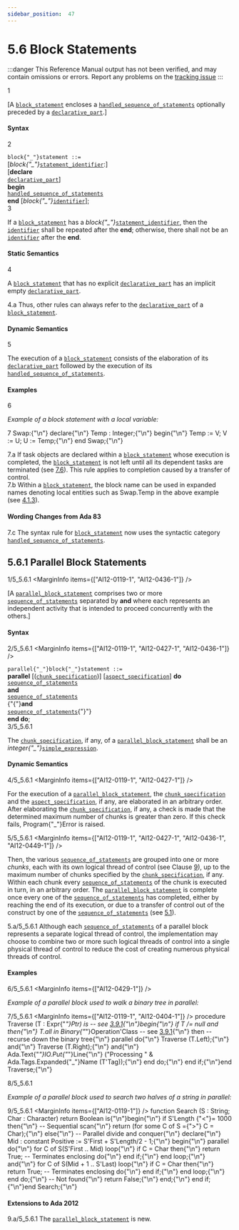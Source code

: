 ```yaml
---
sidebar_position:  47
---
```


# 5.6 Block Statements

:::danger
This Reference Manual output has not been verified,
and may contain omissions or errors.
Report any problems on the [tracking issue](https://github.com/ada-lang-io/ada-lang-io/issues/20)
:::


<MarginText>1</MarginText>
<p>[A <code><a href="/docs/arm/AA-5/AA-5.6#S0191">block_statement</a></code> encloses a <code><a href="/docs/arm/AA-11/AA-11.2#S0304">handled_sequence_of_statements</a></code> optionally preceded by a <code><a href="/docs/arm/AA-3/AA-3.11#S0086">declarative_part</a></code>.] <br /></p>


#### Syntax

<MarginText>2</MarginText>

<CodeBlock>
<code>block{"_"}statement</code><a id="S0191"></a><code> ::= </code><br />   [<em>block{"_"}</em><code><a href="/docs/arm/AA-5/AA-5.1#S0172">statement_identifier</a></code>:]<br />       [<strong>declare</strong><br />            <code><a href="/docs/arm/AA-3/AA-3.11#S0086">declarative_part</a></code>]<br />        <strong>begin</strong><br />            <code><a href="/docs/arm/AA-11/AA-11.2#S0304">handled_sequence_of_statements</a></code><br />        <strong>end</strong> [<em>block{"_"}</em><code><a href="/docs/arm/AA-2/AA-2.3#S0002">identifier</a></code>];<br />

</CodeBlock>
<MarginText>3</MarginText>
<p class="Indented2">If a <code><a href="/docs/arm/AA-5/AA-5.6#S0191">block_statement</a></code> has a <em>block{"_"}</em><code><a href="/docs/arm/AA-5/AA-5.1#S0172">statement_identifier</a></code>, then the <code><a href="/docs/arm/AA-2/AA-2.3#S0002">identifier</a></code> shall be repeated after the <strong>end</strong>; otherwise, there shall not be an <code><a href="/docs/arm/AA-2/AA-2.3#S0002">identifier</a></code> after the <strong>end</strong>. <br /></p>


#### Static Semantics

<MarginText>4</MarginText>
<p>A <code><a href="/docs/arm/AA-5/AA-5.6#S0191">block_statement</a></code> that has no explicit <code><a href="/docs/arm/AA-3/AA-3.11#S0086">declarative_part</a></code> has an implicit empty <code><a href="/docs/arm/AA-3/AA-3.11#S0086">declarative_part</a></code>. <br /></p>

<AnnotatedOnly>
<MarginText>4.a</MarginText>
<Admonition type="aarm" aarm="ramification">
<strong></strong>Thus, other rules can always refer to the <code><a href="/docs/arm/AA-3/AA-3.11#S0086">declarative_part</a></code> of a <code><a href="/docs/arm/AA-5/AA-5.6#S0191">block_statement</a></code>. <br />
</Admonition>
</AnnotatedOnly>


#### Dynamic Semantics

<MarginText>5</MarginText>
<p>The execution of a <code><a href="/docs/arm/AA-5/AA-5.6#S0191">block_statement</a></code> consists of the elaboration of its <code><a href="/docs/arm/AA-3/AA-3.11#S0086">declarative_part</a></code> followed by the execution of its <code><a href="/docs/arm/AA-11/AA-11.2#S0304">handled_sequence_of_statements</a></code>. <br /></p>


#### Examples

<MarginText>6</MarginText>
<p><em>Example of a block statement with a local variable:</em> <br /></p>

<MarginText>7</MarginText>
<CodeBlock language="ada">
Swap:{"\n"}   declare{"\n"}      Temp : Integer;{"\n"}   begin{"\n"}      Temp := V; V := U; U := Temp;{"\n"}   end Swap;{"\n"}

</CodeBlock>
<AnnotatedOnly>
<MarginText>7.a</MarginText>
<Admonition type="aarm" aarm="ramification">
<strong></strong>If task objects are declared within a <code><a href="/docs/arm/AA-5/AA-5.6#S0191">block_statement</a></code> whose execution is completed, the <code><a href="/docs/arm/AA-5/AA-5.6#S0191">block_statement</a></code> is not left until all its dependent tasks are terminated (see <a href="/docs/arm/AA-7/AA-7.6">7.6</a>). This rule applies to completion caused by a transfer of control.<br />
</Admonition>
</AnnotatedOnly>

<AnnotatedOnly>
<MarginText>7.b</MarginText>
<Admonition type="aarm" aarm="note">
Within a <code><a href="/docs/arm/AA-5/AA-5.6#S0191">block_statement</a></code>, the block name can be used in expanded names denoting local entities such as Swap.Temp in the above example (see <a href="/docs/arm/AA-4/AA-4.1#Subclause_4.1.3">4.1.3</a>). <br />
</Admonition>
</AnnotatedOnly>

<AnnotatedOnly>

#### Wording Changes from Ada 83

</AnnotatedOnly>
<AnnotatedOnly>
<MarginText>7.c</MarginText>
<Admonition type="aarm" aarm="note">
The syntax rule for <code><a href="/docs/arm/AA-5/AA-5.6#S0191">block_statement</a></code> now uses the syntactic category <code><a href="/docs/arm/AA-11/AA-11.2#S0304">handled_sequence_of_statements</a></code>. <br />
</Admonition>
</AnnotatedOnly>

<a id="Subclause_5.6.1"></a>

## 5.6.1  Parallel Block Statements

<MarginText>1/5_5.6.1</MarginText>
<MarginInfo items={["AI12-0119-1", "AI12-0436-1"]} />
<p>[A <code><a href="/docs/arm/AA-5/AA-5.6#S0192">parallel_block_statement</a></code> comprises two or more <code><a href="/docs/arm/AA-5/AA-5.1#S0166">sequence_of_statements</a></code> separated by <strong>and</strong> where each represents an independent activity that is intended to proceed concurrently with the others.]<br /></p>


#### Syntax

<MarginText>2/5_5.6.1</MarginText>
<MarginInfo items={["AI12-0119-1", "AI12-0427-1", "AI12-0436-1"]} />

<CodeBlock>
<code>parallel{"_"}block{"_"}statement</code><a id="S0192"></a><code> ::= </code><br />    <strong>parallel</strong> [(<code><a href="/docs/arm/AA-5/AA-5.5#S0180">chunk_specification</a></code>)] [<code><a href="/docs/arm/AA-13/AA-13.1#S0346">aspect_specification</a></code>] <strong>do</strong><br />       <code><a href="/docs/arm/AA-5/AA-5.1#S0166">sequence_of_statements</a></code><br />    <strong>and</strong><br />       <code><a href="/docs/arm/AA-5/AA-5.1#S0166">sequence_of_statements</a></code><br />   {"{"}<strong>and</strong><br />       <code><a href="/docs/arm/AA-5/AA-5.1#S0166">sequence_of_statements</a></code>{"}"}<br />    <strong>end do</strong>;<br />

</CodeBlock>
<MarginText>3/5_5.6.1</MarginText>
<MarginInfo items={["AI12-0427-1"]} />
<p class="Indented2">The <code><a href="/docs/arm/AA-5/AA-5.5#S0180">chunk_specification</a></code>, if any, of a <code><a href="/docs/arm/AA-5/AA-5.6#S0192">parallel_block_statement</a></code> shall be an <em>integer{"_"}</em><code><a href="/docs/arm/AA-4/AA-4.4#S0138">simple_expression</a></code>. <br /></p>


#### Dynamic Semantics

<MarginText>4/5_5.6.1</MarginText>
<MarginInfo items={["AI12-0119-1", "AI12-0427-1"]} />
<p>For the execution of a <code><a href="/docs/arm/AA-5/AA-5.6#S0192">parallel_block_statement</a></code>, the <code><a href="/docs/arm/AA-5/AA-5.5#S0180">chunk_specification</a></code> and the <code><a href="/docs/arm/AA-13/AA-13.1#S0346">aspect_specification</a></code>, if any, are elaborated in an arbitrary order. After elaborating the <code><a href="/docs/arm/AA-5/AA-5.5#S0180">chunk_specification</a></code>, if any, a check is made that the determined maximum number of chunks is greater than zero. If this check fails, Program{"_"}Error is raised. <br /></p>

<MarginText>5/5_5.6.1</MarginText>
<MarginInfo items={["AI12-0119-1", "AI12-0427-1", "AI12-0436-1", "AI12-0449-1"]} />
<p>Then, the various <code><a href="/docs/arm/AA-5/AA-5.1#S0166">sequence_of_statements</a></code> are grouped into one or more <em>chunks</em>, each with its own logical thread of control (see Clause <a href="/docs/arm/AA-9/">9</a>), up to the maximum number of chunks specified by the <code><a href="/docs/arm/AA-5/AA-5.5#S0180">chunk_specification</a></code>, if any. Within each chunk every <code><a href="/docs/arm/AA-5/AA-5.1#S0166">sequence_of_statements</a></code> of the chunk is executed in turn, in an arbitrary order. The <code><a href="/docs/arm/AA-5/AA-5.6#S0192">parallel_block_statement</a></code> is complete once every one of the <code><a href="/docs/arm/AA-5/AA-5.1#S0166">sequence_of_statements</a></code> has completed, either by reaching the end of its execution, or due to a transfer of control out of the construct by one of the <code><a href="/docs/arm/AA-5/AA-5.1#S0166">sequence_of_statements</a></code> (see <a href="/docs/arm/AA-5/AA-5.1">5.1</a>).<br /></p>

<AnnotatedOnly>
<MarginText>5.a/5_5.6.1</MarginText>
<MarginInfo items={["AI12-0119-1", "AI12-0436-1"]} />
<Admonition type="aarm" aarm="implementation-note">
<strong></strong>Although each <code><a href="/docs/arm/AA-5/AA-5.1#S0166">sequence_of_statements</a></code> of a parallel block represents a separate logical thread of control, the implementation may choose to combine two or more such logical threads of control into a single physical thread of control to reduce the cost of creating numerous physical threads of control. <br />
</Admonition>
</AnnotatedOnly>


#### Examples

<MarginText>6/5_5.6.1</MarginText>
<MarginInfo items={["AI12-0429-1"]} />
<p><em>Example of a parallel block used to walk a binary tree in parallel:</em><br /></p>

<MarginText>7/5_5.6.1</MarginText>
<MarginInfo items={["AI12-0119-1", "AI12-0404-1"]} />
<CodeBlock language="ada">
procedure Traverse (T : Expr{"_"}Ptr) is -- see <a href="/docs/arm/AA-3/AA-3.9#Subclause_3.9.1">3.9.1</a>{"\n"}begin{"\n"}   if T /= null and then{"\n"}      T.all in Binary{"_"}Operation'Class -- see <a href="/docs/arm/AA-3/AA-3.9#Subclause_3.9.1">3.9.1</a>{"\n"}   then -- recurse down the binary tree{"\n"}      parallel do{"\n"}         Traverse (T.Left);{"\n"}      and{"\n"}         Traverse (T.Right);{"\n"}      and{"\n"}         Ada.Text{"_"}IO.Put{"_"}Line{"\n"}            ("Processing " & Ada.Tags.Expanded{"_"}Name (T'Tag));{"\n"}      end do;{"\n"}   end if;{"\n"}end Traverse;{"\n"}

</CodeBlock>
<MarginText>8/5_5.6.1</MarginText>
<MarginInfo items={["AI12-0429-1"]} />
<p><em>Example of a parallel block used to search two halves of a string in parallel:</em><br /></p>

<MarginText>9/5_5.6.1</MarginText>
<MarginInfo items={["AI12-0119-1"]} />
<CodeBlock language="ada">
function Search (S : String; Char : Character) return Boolean is{"\n"}begin{"\n"}   if S'Length {"<"}= 1000 then{"\n"}       -- Sequential scan{"\n"}       return (for some C of S ={">"} C = Char);{"\n"}   else{"\n"}       -- Parallel divide and conquer{"\n"}       declare{"\n"}          Mid : constant Positive := S'First + S'Length/2 - 1;{"\n"}       begin{"\n"}          parallel do{"\n"}             for C of S(S'First .. Mid) loop{"\n"}                if C = Char then{"\n"}                   return True;  -- Terminates enclosing do{"\n"}                end if;{"\n"}             end loop;{"\n"}          and{"\n"}             for C of S(Mid + 1 .. S'Last) loop{"\n"}                if C = Char then{"\n"}                   return True;  -- Terminates enclosing do{"\n"}                end if;{"\n"}             end loop;{"\n"}          end do;{"\n"}          -- Not found{"\n"}          return False;{"\n"}       end;{"\n"}   end if;{"\n"}end Search;{"\n"}

</CodeBlock>
<AnnotatedOnly>

#### Extensions to Ada 2012

</AnnotatedOnly>
<AnnotatedOnly>
<MarginText>9.a/5_5.6.1</MarginText>
<MarginInfo items={["AI12-0119-1", "AI12-0427-1", "AI12-0436-1"]} />
<Admonition type="aarm" aarm="note">
The <code><a href="/docs/arm/AA-5/AA-5.6#S0192">parallel_block_statement</a></code> is new. <br />
</Admonition>
</AnnotatedOnly>

